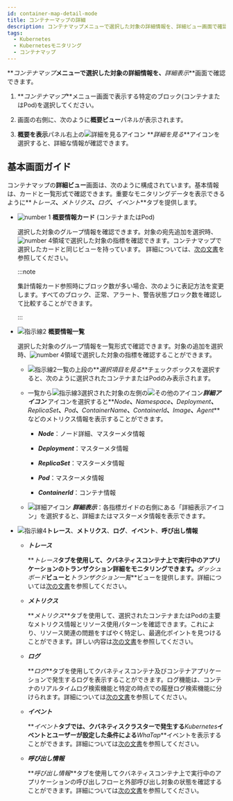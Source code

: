 ```yaml
---
id: container-map-detail-mode
title: コンテナーマップの詳細
description: コンテナマップメニューで選択した対象の詳細情報を、詳細ビュー画面で確認できます。
tags:
  - Kubernetes
  - Kubernetesモニタリング
  - コンテナマップ
---
```


**_コンテナマップ_**メニューで選択した対象の詳細情報を、**_詳細表示_**画面で確認できます。

1. **_コンテナマップ_**メニュー画面で表示する特定のブロック(コンテナまたはPod)を選択してください。 

2. 画面の右側に、次のように**概要ビュー**パネルが表示されます。 

   <ImgLang img='k8s-container-sum.png' desc='コンテナマップ - 概要を表示' />

3. **概要を表示**パネル右上の![詳細を見るアイコン](/img/ico-detail-mode.svg) **_詳細を見る_**アイコンを選択すると、詳細な情報が確認できます。

## 基本画面ガイド

コンテナマップの**詳細ビュー**画面は、次のように構成されています。基本情報は、カードと一覧形式で確認できます。重要なモニタリングデータを表示できるように**_トレース_**、**_メトリクス_**、**_ログ_**、**_イベント_**タブを提供します。 

<ImgLang img='k8s-container-detail.png' desc='詳細画面' />

- ![number 1](/img/number-01.png) **概要情報カード** (コンテナまたはPod)

  選択した対象のグループ情報を確認できます。対象の宛先追加を選択時、![number 4](/img/number-04.png)領域で選択した対象の指標を確認できます。コンテナマップで選択したカードと同じビューを持っています。 詳細については、[次の文書](container-map)を参照してください。

  :::note

  集計情報カード参照時にブロック数が多い場合、次のように表記方法を変更します。すべてのブロック、<span class='normal'>正常</span>、<span class='slow'>アラート</span>、<span class='vslow'>警告</span>状態ブロック数を確認して比較することができます。

  <ImgLang img='k8s-container-card-block.png' desc='ブロック数が多い場合は、集計情報カード' />

  :::

- ![指示線2](/img/number-02.png) **概要情報一覧**

  選択した対象のグループ情報を一覧形式で確認できます。対象の追加を選択時、![number 4](/img/number-04.png)領域で選択した対象の指標を確認することができます。 

  - ![指示線2](/img/number-02.png)一覧の上段の**_選択項目を見る_**チェックボックスを選択すると、次のように選択されたコンテナまたはPodのみ表示されます。 

    <ImgLang img='k8s-container-detail-list-selected.png' desc='選択のみ表示' />

  - 一覧から![指示線3](/img/number-03.png)選択された対象の左側の![その他のアイコン](/img/right-arrow.svg)**_詳細アイコン_** アイコンを選択すると**_Node_**、**_Namespace_**、**_Deployment_**、**_ReplicaSet_**、**_Pod_**、**_ContainerName_**、**_ContainerId_**、**_Image_**、**_Agent_**などのメトリクス情報を表示することができます。

    - **_Node_**：ノード詳細、マスターメタ情報

    - **_Deployment_**：マスターメタ情報

    - **_ReplicaSet_**：マスターメタ情報

    - **_Pod_**：マスターメタ情報

    - **_ContainerId_**：コンテナ情報

  - ![詳細アイコン](/img/ico-more.svg) **_詳細表示_**：各指標ガイドの右側にある「詳細表示アイコン」を選択すると、詳細またはマスターメタ情報を表示できます。

- ![指示線4](/img/number-04.png)**トレース**、**メトリクス**、**ログ**、**イベント**、**呼び出し情報**

  - **_トレース_** 

    **_トレース_**タブを使用して、クバネティスコンテナ上で実行中のアプリケーションのトランザクション詳細をモニタリングできます。**_ダッシュボード_**ビューと**_トランザクション一覧_**ビューを提供します。詳細については[次の文書](container-map-trace)を参照してください。

  - **_メトリクス_**

    **_メトリクス_**タブを使用して、選択されたコンテナまたはPodの主要なメトリクス情報とリソース使用パターンを確認できます。これにより、リソース関連の問題をすばやく特定し、最適化ポイントを見つけることができます。詳しい内容は[次の文書](container-map-metrics)を参照してください。

  - **_ログ_** 

    **_ログ_**タブを使用してクバネティスコンテナ及びコンテナアプリケーションで発生するログを表示することができます。ログ機能は、コンテナのリアルタイムログ検索機能と特定の時点での履歴ログ検索機能に分けられます。詳細については[次の文書](container-map-log)を参照してください。

  - **_イベント_** 

    **_イベント_**タブでは、クバネティスクラスターで発生する**_Kubernetes_**イベントとユーザーが設定した条件による**_WhaTap_**イベントを表示することができます。詳細については[次の文書](container-map-event)を参照してください。

  - **_呼び出し情報_**

    **_呼び出し情報_**タブを使用してクバネティスコンテナ上で実行中のアプリケーションの呼び出しフローと外部呼び出し対象の状態を確認することができます。詳細については[次の文書](container-map-call-information)を参照してください。

<!-- 

    ***트레이스*** 탭에서 컨테이너에서 서비스 중인 애플리케이션 정보를 불러와 해당 애플리케이션의 트랜잭션 현황을 모니터링할 수 있습니다. ***대시보드*** 뷰와 ***트랜잭션 목록*** 뷰를 제공합니다. 자세한 내용은 [다음 문서](container-map-trace)를 참조하세요.

     ***메트릭스*** 탭에서 모니터링에 유용한 지표들을 선별해 차트에 표시합니다. 선택한 컨테이너 또는 Pod의 자원이 적절하게 설정되었는지 파악할 수 있습니다. 자세한 내용은 [다음 문서](container-map-metrics)를 참조하세요.

     ***로그*** 탭에서 쿠버네티스에서 발생하는 로그를 조회할 수 있습니다. 컨테이너를 종료하면 관련 로그까지 모두 사라집니다. 과거에 발생한 로그는 ***로그 검색*** 옵션을 통해 확인하세요. 자세한 내용은 [다음 문서](container-map-log)를 참조하세요.

-->
